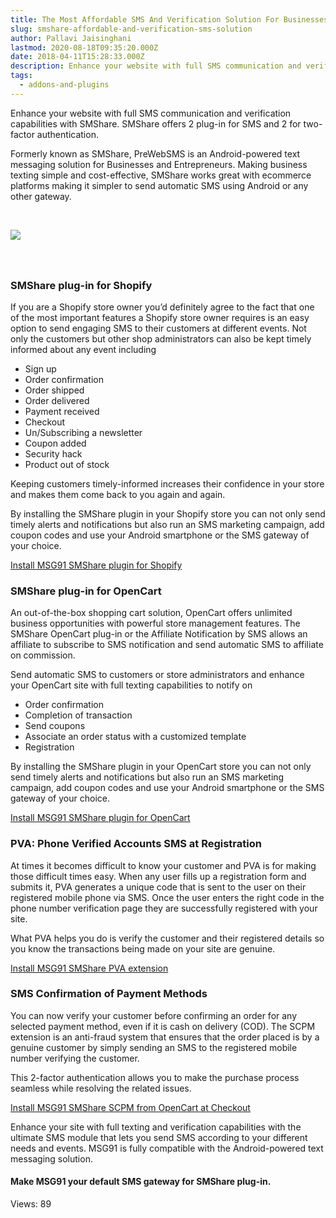 ```yaml
---
title: The Most Affordable SMS And Verification Solution For Businesses And Entrepreneurs by SMShare
slug: smshare-affordable-and-verification-sms-solution
author: Pallavi Jaisinghani
lastmod: 2020-08-18T09:35:20.000Z
date: 2018-04-11T15:28:33.000Z
description: Enhance your website with full SMS communication and verification capabilities with SMShare. SMShare offers 2 plug-in for SMS and 2 for two-factor authentication.
tags:
  - addons-and-plugins
---
```


Enhance your website with full SMS communication and verification capabilities with SMShare. SMShare offers 2 plug-in for SMS and 2 for two-factor authentication.


Formerly known as SMShare, PreWebSMS is an Android-powered text messaging solution for Businesses and Entrepreneurs. Making business texting simple and cost-effective, SMShare works great with ecommerce platforms making it simpler to send automatic SMS using Android or any other gateway.


 


![](https://images-msg91.s3.ap-south-1.amazonaws.com/content/images/wordpress//2018/04/Blog_graphics_1-1-300x85.png)


### 


 


### **SMShare plug-in for Shopify**


If you are a Shopify store owner you’d definitely agree to the fact that one of the most important features a Shopify store owner requires is an easy option to send engaging SMS to their customers at different events. Not only the customers but other shop administrators can also be kept timely informed about any event including


* Sign up
* Order confirmation
* Order shipped
* Order delivered
* Payment received
* Checkout
* Un/Subscribing a newsletter
* Coupon added
* Security hack
* Product out of stock


Keeping customers timely-informed increases their confidence in your store and makes them come back to you again and again.


By installing the SMShare plugin in your Shopify store you can not only send timely alerts and notifications but also run an SMS marketing campaign, add coupon codes and use your Android smartphone or the SMS gateway of your choice.


[Install MSG91 SMShare plugin for Shopify](https://apps.shopify.com/integrations/msg91)


### **SMShare plug-in for OpenCart**


An out-of-the-box shopping cart solution, OpenCart offers unlimited business opportunities with powerful store management features. The SMShare OpenCart plug-in or the Affiliate Notification by SMS allows an affiliate to subscribe to SMS notification and send automatic SMS to affiliate on commission.


Send automatic SMS to customers or store administrators and enhance your OpenCart site with full texting capabilities to notify on


* Order confirmation
* Completion of transaction
* Send coupons
* Associate an order status with a customized template
* Registration


By installing the SMShare plugin in your OpenCart store you can not only send timely alerts and notifications but also run an SMS marketing campaign, add coupon codes and use your Android smartphone or the SMS gateway of your choice.


[Install MSG91 SMShare plugin for OpenCart](https://www.prowebtec.com/?route=product/category&path=63)


### **PVA: Phone Verified Accounts SMS at Registration**


At times it becomes difficult to know your customer and PVA is for making those difficult times easy. When any user fills up a registration form and submits it, PVA generates a unique code that is sent to the user on their registered mobile phone via SMS. Once the user enters the right code in the phone number verification page they are successfully registered with your site.


What PVA helps you do is verify the customer and their registered details so you know the transactions being made on your site are genuine.


[Install MSG91 SMShare PVA extension](https://www.prowebtec.com/opencart-2/SMS-ConfirmationCode-Email-Check-Registration)


### **SMS Confirmation of Payment Methods**


You can now verify your customer before confirming an order for any selected payment method, even if it is cash on delivery (COD). The SCPM extension is an anti-fraud system that ensures that the order placed is by a genuine customer by simply sending an SMS to the registered mobile number verifying the customer.


This 2-factor authentication allows you to make the purchase process seamless while resolving the related issues.


[Install MSG91 SMShare SCPM from OpenCart at Checkout](https://www.prowebtec.com/scpm)


Enhance your site with full texting and verification capabilities with the ultimate SMS module that lets you send SMS according to your different needs and events. MSG91 is fully compatible with the Android-powered text messaging solution.


#### **Make MSG91 your default SMS gateway for SMShare plug-in.**


 Views: 89


